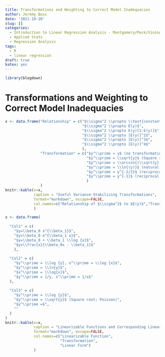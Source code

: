 ```yaml
---
title: Transformations and Weighting to Correct Model Inadequacies
author: Jeremy Buss
date: '2021-10-20'
slug: []
categories:
  - Introduction to Linear Regression Analysis - Montgomery/Peck/Vining
  - Applied Stats
  - Regression Analysis
tags:
  - R
  - linear regression
draft: true
katex: yes
---
```

```r
library(blogdown)
```
# Transformations and Weighting to Correct Model Inadequacies

```r
x <- data.frame("Relationship" = c("$\\sigma^2 \\propto \\text{constant}$",
                                   "$\\sigma^2 \\propto E(y)$",
                                   "$\\sigma^2 \\propto E(y)[1-E(y)]$",
                                   "$\\sigma^2 \\propto [E(y)]^2$",
                                   "$\\sigma^2 \\propto [E(y)]^3$",
                                   "$\\sigma^2 \\propto [E(y)]^4$"
                                   ),
                "Transformation" = c("$y^\\prime = y$ (no transformation)",
                                     "$y^\\prime = \\sqrt{y}$ (Square root; Poisson)",
                                     "$y^\\prime = \\arcsin{(\\sqrt{y})}$ (arcsin; binomial proportions $0 \\leq y_i \\leq 1$)",
                                     "$y^\\prime = \\ln{(y)}$ (natural log)",
                                     "$y^\\prime = y^{-1/2}$ (reciprocal square root)",
                                     "$y^\\prime = y^{-1}$ (reciprocal)"
                                     )
                )
knitr::kable(x=x,
             caption = "Useful Variance-Stabilizing Transformations",
             format="markdown", escape=FALSE, 
             col.names=c("Relationship of $\\sigma^2$ to $E(y)$","Transformation")
             )

```

```r
x <- data.frame(
  
  "Col1" = c(
    "$y=\\beta_0 x^{\\beta_1}$",
    "$y=\\beta_0 e^{\\beta_1 x}$",
    "$y=\\beta_0 + \\beta_1 \\log {x}$",
    "$y=\\frac{x}{\\beta_0x - \\beta_1}$"
    ),
  
  "Col2" = c(
    "$y^\\prime = \\log {y}, x^\\prime = \\log {x}$",
    "$y^\\prime = \\ln{y}$",
    "$x^\\prime = \\log{x}$",
    "$y^\\prime = 1/y, x^\\prime = 1/x$"
  ),
    
  "Col3" = c(
    "$y^\\prime = \\log {y}$",
    "$y^\\prime = \\sqrt{y}$ (Square root; Poisson)",
    "$y^\\prime =$",
    ""
  )
)
knitr::kable(x=x,
             caption = "Linearizable Functions and Corresponding Linear Form",
             format="markdown", escape=FALSE, 
             col.names=c("Linearizable Function",
                         "Transformation",
                         "Linear Form")
             )

```